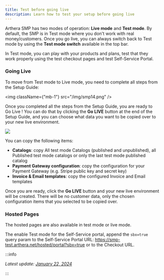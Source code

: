 ```yaml
---
title: Test before going live
description: Learn how to test your setup before going live
---
```


Arthera SMP has two modes of operation: **Live mode** and **Test mode**. By default, the SMP is in Test mode where you don't work with real money/customers.
Once you go live, you can always switch back to Test mode by using the **Test mode switch** available in the top bar.

In Test mode, you can play with your products and plans, test that they work properly using the test checkout pages and test Self-Service Portal.

### Going Live

To move from Test mode to Live mode, you need to complete all steps from the Setup Guide:

<img className={"mb-1"} src="/img/smp14.png" />

Once you completed all the steps from the Setup Guide, you are ready to Go Live ! You can do that by clicking the **Go LIVE** button at the end of the Setup Guide, and you can choose what data you want to be copied over to your new live environment.

<img src="/img/smp15.png" />

You can copy the following items:

- **Catalogs**: copy All test mode Catalogs (published and unpublished), all Published test mode catalogs or only the last test mode published catalog
- **Payment Gateway configuration**: copy the configuration for your Payment Gateway (e.g. Stripe public key and secret key)
- **Invoice & Email templates**: copy the configured Invoice and Email templates

Once you are ready, click the **Go LIVE** button and your new live environment will be created. There will be no customer data, only the chosen configuration items that you selected to be copied over.

### Hosted Pages

The hosted pages are also available in test mode or live mode.

The enable Test mode for the Self-Service portal, append the `sbx=true` query param to the Self-Service Portal URL:
https://smp-test.arthera.net/hosted/portal?sbx=true or to the Checkout URL.

:::info

_Latest update: [January 22, 2024](https://github.com/artheranet/arthera-docs)_

:::
